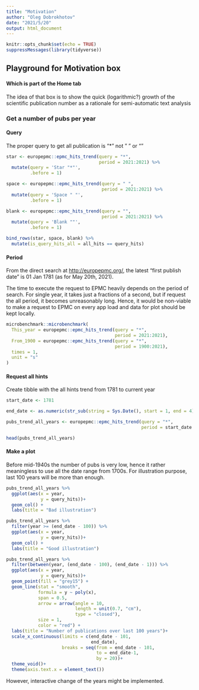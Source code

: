 ---
title: "Motivation"
author: "Oleg Dobrokhotov"
date: "2021/5/20"
output: html_document
---

```{r setup, include=FALSE}
knitr::opts_chunk$set(echo = TRUE)
suppressMessages(library(tidyverse))
```

## Playground for Motivation box
#### Which is part of the Home tab

The idea of that box is to show the quick (logarithmic?) growth of the scientific publication number as a rationale for semi-automatic text analysis

### Get a number of pubs per year

#### Query
The proper query to get all publication is "*" not " " or ""
```{r query}

star <- europepmc::epmc_hits_trend(query = "*",
                                   period = 2021:2021) %>%
  mutate(query = 'Star "*"',
         .before = 1)

space <- europepmc::epmc_hits_trend(query = " ",
                                    period = 2021:2021) %>%
  mutate(query = 'Space " "',
         .before = 1)

blank <- europepmc::epmc_hits_trend(query = "",
                                    period = 2021:2021) %>%
  mutate(query = 'Blank ""',
         .before = 1)

bind_rows(star, space, blank) %>%
  mutate(is_query_hits_all = all_hits == query_hits)


```

#### Period
From the direct search at [http://europepmc.org/](http://europepmc.org/search?query=%2a&page=1&sortBy=FIRST_PDATE_D%2Basc), the latest "first publish date" is 01 Jan 1781 (as for May 20th, 2021).

The time to execute the request to EPMC heavily depends on the period of search. For single year, it takes just a fractions of a second, but if request the all period, it becomes unreasonably long. Hence, it would be non-viable to make a request to EPMC on every app load and data for plot should be kept locally.
```{r period}
microbenchmark::microbenchmark(
  This_year = europepmc::epmc_hits_trend(query = "*",
                                         period = 2021:2021),
  From_1900 = europepmc::epmc_hits_trend(query = "*",
                                         period = 1900:2021),
  times = 1,
  unit = "s"
)
```

#### Request all hints
Create tibble with the all hints trend from 1781 to current year
```{r all_hints_trend}
start_date <- 1781

end_date <- as.numeric(str_sub(string = Sys.Date(), start = 1, end = 4))

pubs_trend_all_years <- europepmc::epmc_hits_trend(query = "*",
                                                   period = start_date:end_date)

head(pubs_trend_all_years)
```

#### Make a plot
Before mid-1940s the number of pubs is very low, hence it rather meaningless to use all the date range from 1700s. For illustration purpose, last 100 years will be more than enough.  

```{r plot}
pubs_trend_all_years %>%
  ggplot(aes(x = year,
             y = query_hits))+
  geom_col() +
  labs(title = "Bad illustration")

pubs_trend_all_years %>%
  filter(year >= (end_date - 100)) %>%
  ggplot(aes(x = year,
             y = query_hits))+
  geom_col() +
  labs(title = "Good illustration")

```

```{r plot aesthetics}
pubs_trend_all_years %>%
  filter(between(year, (end_date - 100), (end_date - 1))) %>%
  ggplot(aes(x = year,
             y = query_hits))+
  geom_point(fill = "grey15") +
  geom_line(stat = "smooth",
            formula = y ~ poly(x),
            span = 0.5,
            arrow = arrow(angle = 10,
                          length = unit(0.7, "cm"),
                          type = "closed"),
            size = 1,
            color = "red") +
  labs(title = "Number of publications over last 100 years")+
  scale_x_continuous(limits = c(end_date - 101,
                                end_date),
                     breaks = seq(from = end_date - 101,
                                  to = end_date-1,
                                  by = 20))+ 
  theme_void()+
  theme(axis.text.x = element_text())


```

However, interactive change of the years might be implemented.